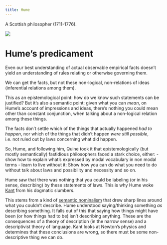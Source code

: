 ```yaml
---
title: Hume
---
```


A Scottish philosopher (1711-1776).

![](/images/headshots/hume.jpeg)


# Hume's predicament
Even our best understanding of actual observable empirical facts doesn't yield an understanding of rules relating or otherwise governing them.

We can get the facts, but not these non-logical, non-relations of ideas (inferential relations among them).

This as an epistemological point: how do we know such statements can be justified? But it's also a semantic point: given what you can *mean*, on Hume's account of impressions and ideas, there's nothing you could mean other than constant conjunction, when talking about a non-logical relation among these things.

The facts don't settle which of the things that actually happened *had to happen*, nor which of the things that didn't happen *were still possible*, i.e. not ruled out by laws concerning what did happen.

So, Hume, and following him, Quine took it that epistemologically (but mostly semantically) fastidious philosophers faced a stark choice, either:
- show how to explain what's expressed by modal vocabulary in non modal terms
- learn to live without it: Show how you can do what you need to do without talk about laws and possibility and necessity and so on.

Hume saw that there was nothing that you could be labeling (or in his sense, describing) by these statements of laws. This is why Hume woke [Kant](/docs/phil/people/kant/index.qmd) from his dogmatic slumbers.

This stems from a kind of [semantic nominalism](/docs/phil/people/brandom/sellars09/4/#semantic-nominalism) that drew sharp lines around what you couldn't describe. Hume understood saying/thinking something *as* describing something. It falls out of this that saying how things might have been (or how things had to be) isn't describing anything. These are the consequences of a theory of description (in the narrow sense) and a descriptivist theory of language. Kant looks at Newton's physics and determines that these conclusions are wrong, so there must be some non-descriptive thing we can do.